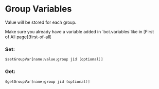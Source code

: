 
# Group Variables

Value will be stored for each group.

<Callout emoji="⚠️">
  Make sure you already have a variable added in `bot.variables`like in [First of All page](first-of-all)
</Callout>

### Set:

```plain
$setGroupVar[name;value;group jid (optional)]
```

### Get:

```plain
$getGroupVar[name;group jid (optional)]
```
